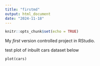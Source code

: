 ```yaml
---
title: "firstmd"
output: html_document
date: "2024-11-18"
---
```


```r
knitr::opts_chunk$set(echo = TRUE)
```

My *first* version controlled project in RStudio. 

test plot of inbuilt cars dataset below 

```r.
plot(cars)
```